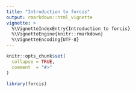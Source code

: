 ```yaml
---
title: "Introduction to forcis"
output: rmarkdown::html_vignette
vignette: >
  %\VignetteIndexEntry{Introduction to forcis}
  %\VignetteEngine{knitr::rmarkdown}
  %\VignetteEncoding{UTF-8}
---
```


```r
knitr::opts_chunk$set(
  collapse = TRUE,
  comment  = "#>"
)
```


```r
library(forcis)
```

